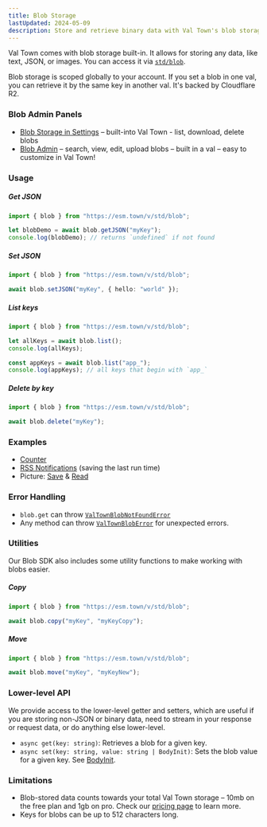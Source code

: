 ```yaml
---
title: Blob Storage
lastUpdated: 2024-05-09
description: Store and retrieve binary data with Val Town's blob storage system
---
```


Val Town comes with blob storage built-in. It allows for storing any data, like text, JSON, or images. You can access it via [`std/blob`](https://www.val.town/v/std/blob).

Blob storage is scoped globally to your account. If you set a blob in one val, you can retrieve it by the same key in another val. It's backed by Cloudflare R2.

### Blob Admin Panels

- [Blob Storage in Settings](https://www.val.town/settings/blob) – built-into Val Town - list, download, delete blobs
- [Blob Admin](https://www.val.town/v/stevekrouse/blob_admin) – search, view, edit, upload blobs – built in a val – easy to customize in Val Town!

### Usage

##### Get JSON

```ts title="Get JSON"
import { blob } from "https://esm.town/v/std/blob";

let blobDemo = await blob.getJSON("myKey");
console.log(blobDemo); // returns `undefined` if not found
```

##### Set JSON

```ts title="Set JSON"
import { blob } from "https://esm.town/v/std/blob";

await blob.setJSON("myKey", { hello: "world" });
```

##### List keys

```ts title="List Keys"
import { blob } from "https://esm.town/v/std/blob";

let allKeys = await blob.list();
console.log(allKeys);

const appKeys = await blob.list("app_");
console.log(appKeys); // all keys that begin with `app_`
```

##### Delete by key

```ts title="Delete"
import { blob } from "https://esm.town/v/std/blob";

await blob.delete("myKey");
```

### Examples

- [Counter](https://www.val.town/v/std/docsBlobCounterDemo)
- [RSS Notifications](https://www.val.town/v/stevekrouse/rssNotifyExample) (saving the last run time)
- Picture: [Save](https://www.val.town/v/andreterron/blobSavePictureExample) & [Read](https://www.val.town/v/andreterron/blobReadPictureExample)

### Error Handling

- `blob.get` can throw [`ValTownBlobNotFoundError`](https://val.town/v/std/ValTownBlobNotFoundError)
- Any method can throw [`ValTownBlobError`](https://val.town/v/andreterron/ValTownBlobError) for unexpected errors.

### Utilities

Our Blob SDK also includes some utility functions to make working with blobs easier.

##### Copy

```ts title="Copy"
import { blob } from "https://esm.town/v/std/blob";

await blob.copy("myKey", "myKeyCopy");
```

##### Move

```ts title="Move"
import { blob } from "https://esm.town/v/std/blob";

await blob.move("myKey", "myKeyNew");
```

### Lower-level API

We provide access to the lower-level getter and setters,
which are useful if you are storing non-JSON or binary data,
need to stream in your response or request data, or do anything else lower-level.

- `async get(key: string)`: Retrieves a blob for a given key.
- `async set(key: string, value: string | BodyInit)`: Sets the blob value for a given key. See [BodyInit](https://deno.land/api@v1.38.1?s=BodyInit).

### Limitations

- Blob-stored data counts towards your total Val Town storage – 10mb on the free plan and 1gb on pro. Check our [pricing page](https://val.town/pricing) to learn more.
- Keys for blobs can be up to 512 characters long.
